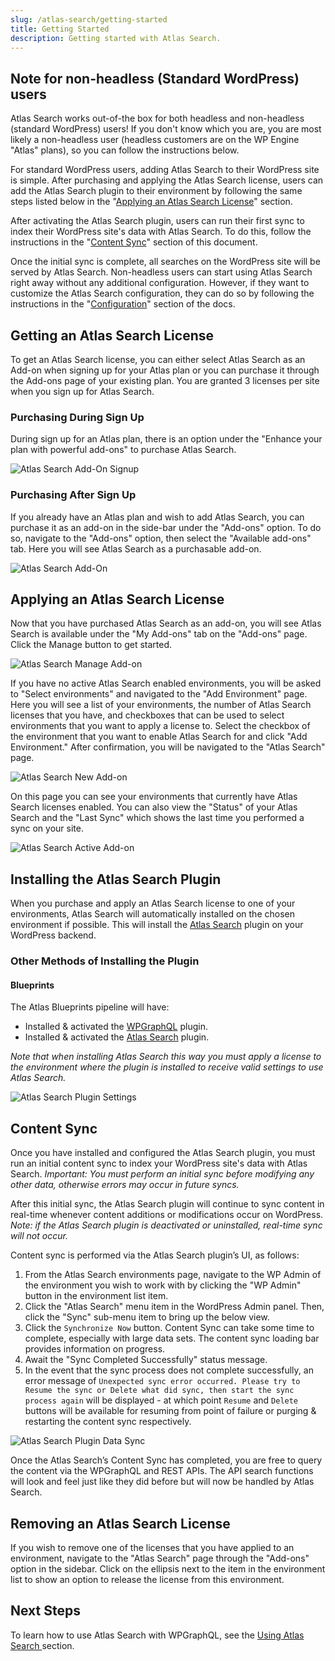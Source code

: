 ```yaml
---
slug: /atlas-search/getting-started
title: Getting Started
description: Getting started with Atlas Search.
---
```


## Note for non-headless (Standard WordPress) users

Atlas Search works out-of-the box for both headless and non-headless (standard WordPress) users! If you don't know which you are, you are most likely a non-headless user (headless customers are on the WP Engine "Atlas" plans), so you can follow the instructions below.

For standard WordPress users, adding Atlas Search to their WordPress site is simple. After purchasing and applying the Atlas Search license, users can add the Atlas Search plugin to their environment by following the same steps listed below in the "[Applying an Atlas Search License](https://developers.wpengine.com/docs/atlas-search/getting-started#applying-an-atlas-search-license)" section.

After activating the Atlas Search plugin, users can run their first sync to index their WordPress site's data with Atlas Search. To do this, follow the instructions in the "[Content Sync](https://developers.wpengine.com/docs/atlas-search/getting-started#content-sync)" section of this document.

Once the initial sync is complete, all searches on the WordPress site will be served by Atlas Search. Non-headless users can start using Atlas Search right away without any additional configuration. However, if they want to customize the Atlas Search configuration, they can do so by following the instructions in the "[Configuration](https://developers.wpengine.com/docs/atlas-search/using-atlas-search#configuration)" section of the docs.


## Getting an Atlas Search License

To get an Atlas Search license, you can either select Atlas Search as an Add-on when signing up for your Atlas plan or you can purchase it through the Add-ons page of your existing plan.
You are granted 3 licenses per site when you sign up for Atlas Search.

### Purchasing During Sign Up

During sign up for an Atlas plan, there is an option under the "Enhance your plan with powerful add-ons" to purchase Atlas Search.

![Atlas Search Add-On Signup](./images/as-add-on-signup.png)

### Purchasing After Sign Up

If you already have an Atlas plan and wish to add Atlas Search, you can purchase it as an add-on in the side-bar under the "Add-ons" option.
To do so, navigate to the "Add-ons" option, then select the "Available add-ons" tab. Here you will see Atlas Search as a purchasable add-on.

![Atlas Search Add-On](./images/as-add-on.png)

## Applying an Atlas Search License

Now that you have purchased Atlas Search as an add-on, you will see Atlas Search is available under the "My Add-ons" tab on the "Add-ons" page.
Click the Manage button to get started.

![Atlas Search Manage Add-on](./images/manage-add-on.png)

If you have no active Atlas Search enabled environments, you will be asked to "Select environments" and navigated to the "Add Environment" page. Here you will see a list of your environments, the number of Atlas Search licenses that you have, and checkboxes that can be used to select environments that you want to apply a license to.
Select the checkbox of the environment that you want to enable Atlas Search for and click "Add Environment." After confirmation, you will be navigated to the "Atlas Search" page.

![Atlas Search New Add-on](./images/new-add-on.png)

On this page you can see your environments that currently have Atlas Search licenses enabled. You can also view the "Status" of your Atlas Search and the "Last Sync" which shows the last time you performed a sync on your site.

![Atlas Search Active Add-on](./images/active-add-on.png)

## Installing the Atlas Search Plugin

When you purchase and apply an Atlas Search license to one of your environments, Atlas Search will automatically installed on the chosen environment if possible.
This will install the [Atlas Search](https://wordpress.org/plugins/atlas-search/) plugin on your WordPress backend.

### Other Methods of Installing the Plugin

#### Blueprints

The Atlas Blueprints pipeline will have:

- Installed & activated the [WPGraphQL](https://wordpress.org/plugins/wp-graphql/) plugin.
- Installed & activated the [Atlas Search](https://wordpress.org/plugins/atlas-search/) plugin.

_Note that when installing Atlas Search this way you must apply a license to the environment where the plugin is installed to receive valid settings to use Atlas Search._

![Atlas Search Plugin Settings](./images/as-plugin-settings.png)

## Content Sync
Once you have installed and configured the Atlas Search plugin, you must run an initial content sync to index your WordPress site's data with Atlas Search.
_Important: You must perform an initial sync before modifying any other data, otherwise errors may occur in future syncs._

After this initial sync, the Atlas Search plugin will continue to sync content in real-time whenever content additions or modifications occur on WordPress.
_Note: if the Atlas Search plugin is deactivated or uninstalled, real-time sync will not occur._

Content sync is performed via the Atlas Search plugin’s UI, as follows:

1. From the Atlas Search environments page, navigate to the WP Admin of the environment you wish to work with by clicking the "WP Admin" button in the environment list item.
2. Click the "Atlas Search" menu item in the WordPress Admin panel. Then, click the "Sync" sub-menu item to bring up the below view.
3. Click the `Synchronize Now` button. Content Sync can take some time to complete, especially with large data sets. The content sync loading bar provides information on progress.
4. Await the "Sync Completed Successfully" status message.
5. In the event that the sync process does not complete successfully, an error message of `Unexpected sync error occurred. Please try to Resume the sync or Delete what did sync, then start the sync process again` will be displayed - at which point `Resume` and `Delete` buttons will be available for resuming from point of failure or purging & restarting the content sync respectively.

![Atlas Search Plugin Data Sync](./images/as-plugin-data-sync.png)

Once the Atlas Search’s Content Sync has completed, you are free to query the content via the WPGraphQL and REST APIs. The API search functions will look and feel just like they did before but will now be handled by Atlas Search.

## Removing an Atlas Search License

If you wish to remove one of the licenses that you have applied to an environment, navigate to the "Atlas Search" page through the "Add-ons" option in the sidebar.
Click on the ellipsis next to the item in the environment list to show an option to release the license from this environment.

## Next Steps
To learn how to use Atlas Search with WPGraphQL, see the [Using Atlas Search ](./using-atlas-search) section.
